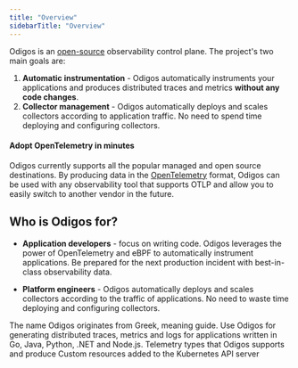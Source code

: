 ```yaml
---
title: "Overview"
sidebarTitle: "Overview"
---
```


Odigos is an [open-source](https://github.com/odigos-io/odigos) observability control plane.
The project's two main goals are:

1. **Automatic instrumentation** - Odigos automatically instruments your
   applications and produces distributed traces and metrics **without any code changes**.
2. **Collector management** - Odigos automatically deploys and scales collectors according to application traffic. No need to
   spend time deploying and configuring collectors.

#### Adopt OpenTelemetry in minutes
Odigos currently supports all the popular managed and open source destinations.
By producing data in the [OpenTelemetry](https://opentelemetry.io) format, Odigos can be used with any observability tool that supports OTLP
and allow you to easily switch to another vendor in the future.

## Who is Odigos for?

- **Application developers** - focus on writing code. Odigos leverages the
  power of OpenTelemetry and eBPF to automatically instrument applications.
  Be prepared for the next production incident with best-in-class observability data.

- **Platform engineers** - Odigos automatically deploys and scales collectors according to the traffic of applications.
  No need to waste time deploying and configuring collectors.

<Note>
The name Odigos originates from Greek, meaning guide.
</Note>

<CardGroup cols={2}>
  <Card title="Getting Started" icon="circle-play" href="/quickstart/introduction">
    Use Odigos for generating distributed traces, metrics and logs for
    applications written in Go, Java, Python, .NET and Node.js.
  </Card>
  <Card title="Telemetry Types" icon="telescope" href="/telemetry-types">
    Telemetry types that Odigos supports and produce
  </Card>
  <Card title="Custom Resources" icon="user-gear" href="/custom-resources">
    Custom resources added to the Kubernetes API server
  </Card>
</CardGroup>
